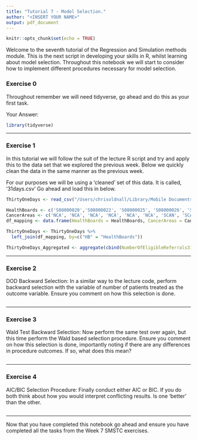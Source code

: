 ```yaml
---
title: "Tutorial 7 - Model Selection."
author: "<INSERT YOUR NAME>"
output: pdf_document
---
```


```r
knitr::opts_chunk$set(echo = TRUE)
```

Welcome to the seventh tutorial of the Regression and Simulation methods module. This is the next script in developing your skills in R, whilst learning about model selection. Throughout this notebook we will start to consider how to implement different procedures necessary for model selection.

### Exercise 0

Throughout remember we will need tidyverse, go ahead and do this as your first task.

Your Answer:

```r
library(tidyverse)
```

------------------------------------------------------------------------

### Exercise 1

In this tutorial we will follow the suit of the lecture R script and try and apply this to the data set that we explored the previous week. Below we quickly clean the data in the same manner as the previous week.

For our purposes we will be using a 'cleaned' set of this data. It is called, '31days.csv' Go ahead and load this in below.

```r
ThirtyOneDays <- read_csv("/Users/chrisoldnall/Library/Mobile Documents/com~apple~CloudDocs/Teaching/SMSTC_RegAndSim_2023/Week 6/31days.csv")

HealthBoards <- c('S08000020','S08000022', 'S08000025', 'S08000026', 'S08000030', 'S08000028', 'S08000016','S08000017','S08000029','S08000024', 'S08000015','S08000019','S08000031','S08000032')
CancerAreas <- c('NCA', 'NCA', 'NCA', 'NCA', 'NCA', 'NCA', 'SCAN', 'SCAN', 'SCAN', 'SCAN', 'WOSCAN', 'WOSCAN', 'WOSCAN', 'WOSCAN')
df_mapping <- data.frame(HealthBoards = HealthBoards, CancerAreas = CancerAreas)

ThirtyOneDays <- ThirtyOneDays %>%
  left_join(df_mapping, by=c("HB" = "HealthBoards"))

ThirtyOneDays_Aggregated <- aggregate(cbind(NumberOfEligibleReferrals31DayStandard=ThirtyOneDays$NumberOfEligibleReferrals31DayStandard,  NumberOfEligibleReferralsTreatedWithin31Days=ThirtyOneDays$NumberOfEligibleReferralsTreatedWithin31Days, PopSize = ThirtyOneDays$PopSize), by=list(Quarter = ThirtyOneDays$Quarter, Date=ThirtyOneDays$Date, Pandemic=ThirtyOneDays$Pandemic, JustPandemic=ThirtyOneDays$JustPandemic, Pandemic_cat=ThirtyOneDays$Pandemic_cat), FUN=sum)
```

------------------------------------------------------------------------

### Exercise 2

DOD Backward Selection: In a similar way to the lecture code, perform backward selection with the variable of number of patients treated as the outcome variable. Ensure you comment on how this selection is done.

```r

```

------------------------------------------------------------------------

### Exercise 3

Wald Test Backward Selection: Now perform the same test over again, but this time perform the Wald based selection procedure. Ensure you comment on how this selection is done, importantly noting if there are any differences in procedure outcomes. If so, what does this mean?

```r

```

------------------------------------------------------------------------

### Exercise 4

AIC/BIC Selection Procedure: Finally conduct either AIC or BIC. If you do both think about how you would interpret conflicting results. Is one 'better' than the other.

```r

```

------------------------------------------------------------------------

Now that you have completed this notebook go ahead and ensure you have completed all the tasks from the Week 7 SMSTC exercises.